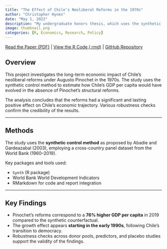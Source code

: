 ```yaml
---
title: "The Effect of Chile’s Neoliberal Reforms in the 1970s"
author: "Christopher Hynes"
date: "May 1, 2022"
description: "My undergraduate honors thesis, which uses the synthetic control method in R to estimate the long-term economic impact of Chile's structural reforms in the 1970s."
image: thumbnail.png
categories: [R, Economics, Research, Policy]
---
```


<i class="fa-solid fa-file-pdf"></i> [Read the Paper (PDF)](paper.pdf) |
<i class="fa-solid fa-file-code"></i> [View the R Code (.rmd)](code.qmd) |
<i class="fa-brands fa-github"></i> [GitHub Repository](https://github.com/hynesc/chile-neoliberal-reforms)

## Overview

This project investigates the long-term economic impact of Chile's neoliberal reforms under Augusto Pinochet in the 1970s. The study uses the synthetic control method to estimate how Chile’s GDP per capita would have evolved in the absence of Pinochet’s structural reforms.

The analysis concludes that the reforms had a significant and lasting positive effect on Chile’s economic trajectory. Various robustness checks confirm the credibility of the results.

---

## Methods

The study uses the **synthetic control method** as proposed by Abadie and Gardeazabal (2003), employing a cross-country panel dataset from the World Bank (1960–2019).

Key packages and tools used:

-   `Synth` (R package)
-   World Bank World Development Indicators
-   RMarkdown for code and report integration

---

## Key Findings

-   Pinochet’s reforms correspond to a **76% higher GDP per capita** in 2019 compared to the synthetic counterfactual.
-   The growth effect appears **starting in the early 1990s**, following Chile’s transition to democracy.
-   Robustness checks across donor pools, predictors, and placebo studies support the validity of the findings.
